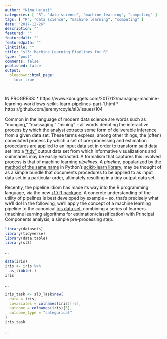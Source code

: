 ```yaml
---
author: "Nima Hejazi"
categories: [ "R", "data science", "machine learning", "computing" ]
tags: [ "R", "data science", "machine learning", "computing" ]
date: "2017-12-26"
description: ""
featured: ""
featuredalt: ""
featuredpath: ""
linktitle: ""
title: "sl3: Machine Learning Pipelines for R"
type: "post"
comments: false
published: false
output:
  blogdown::html_page:
    toc: true

---
```


IN PROGRESS:
* https://www.kdnuggets.com/2017/12/managing-machine-learning-workflows-scikit-learn-pipelines-part-1.html
* https://github.com/jeremyrcoyle/sl3/issues/104

Common in the language of modern data science are words such as "munging,"
"massaging," "mining" -- all words denoting the interactive process by which the
analyst extracts some form of deliverable inference from a given data set. These
terms express, among other things, the (often) convoluted process by which a set
of pre-processing and estimation procedures are applied to an input data set in
order to transform said data set into a
["tidy"](http://vita.had.co.nz/papers/tidy-data.html) output data set from which
informative visualizations and summaries may be easily extracted. A formalism
that captures this involved process is that of machine learning _pipelines_. A
_pipeline_, popularized by the [method of the same
name](http://scikit-learn.org/stable/modules/generated/sklearn.pipeline.Pipeline.html)
in Python's [scikit-learn library](http://scikit-learn.org/stable/index.html),
may be thought of as a simple bundle that documents procedures to be applied to
as input data set in a particular order, ultimately resulting in a tidy output
data set.

Recently, the pipeline idiom has made its way into the R programming language,
via the new [`sl3` R package](https://github.com/jeremyrcoyle/sl3). A concrete
understanding of the utility of pipelines is best developed by example -- so,
that's precisely what we'll do! In the following, we'll apply the concept of a
machine learning pipeline to the canonical [iris data set](), combining a series
of learners (machine learning algorithms for estimation/classification) with
Principal Components analysis, a simple pre-processing step.

```r
library(datasets)
library(tidyverse)
library(data.table)
library(sl3)
```

...

```r
data(iris)
iris <- iris %>%
  as_tibble(.)
iris
```

...

```r
iris_task <- sl3_Task$new(
  data = iris,
  covariates = colnames(iris)[-5],
  outcome = colnames(iris)[5],
  outcome_type = "categorical"
)
iris_task
```

...

```r
```

